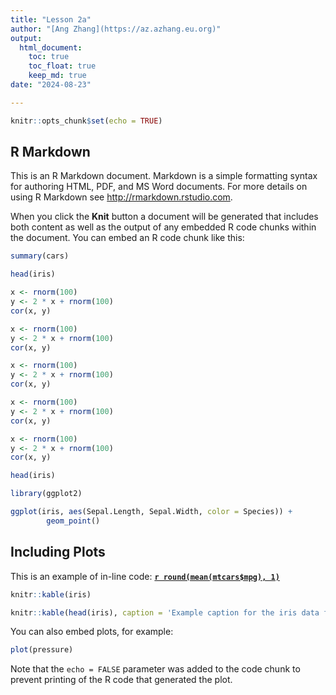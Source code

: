 ```yaml
---
title: "Lesson 2a"
author: "[Ang Zhang](https://az.azhang.eu.org)"
output: 
  html_document:
    toc: true
    toc_float: true
    keep_md: true
date: "2024-08-23"

---
```


```r
knitr::opts_chunk$set(echo = TRUE)
```

## R Markdown

This is an R Markdown document. Markdown is a simple formatting syntax for authoring HTML, PDF, and MS Word documents. For more details on using R Markdown see <http://rmarkdown.rstudio.com>.

When you click the **Knit** button a document will be generated that includes both content as well as the output of any embedded R code chunks within the document. You can embed an R code chunk like this:

```r
summary(cars)
```

```r
head(iris)
```

```r
x <- rnorm(100)
y <- 2 * x + rnorm(100)
cor(x, y)
```

```r
x <- rnorm(100)
y <- 2 * x + rnorm(100)
cor(x, y)
```

```r
x <- rnorm(100)
y <- 2 * x + rnorm(100)
cor(x, y)
```

```r
x <- rnorm(100)
y <- 2 * x + rnorm(100)
cor(x, y)
```

```r
x <- rnorm(100)
y <- 2 * x + rnorm(100)
cor(x, y)
```

```r
head(iris)
```

```r
library(ggplot2)

ggplot(iris, aes(Sepal.Length, Sepal.Width, color = Species)) +
        geom_point()
```
## Including Plots

This is an example of in-line code: <u>**`r round(mean(mtcars$mpg), 1)`**</u>

```r
knitr::kable(iris)
```

```r
knitr::kable(head(iris), caption = 'Example caption for the iris data frame')
```

You can also embed plots, for example:

```r
plot(pressure)
```

Note that the `echo = FALSE` parameter was added to the code chunk to prevent printing of the R code that generated the plot.
